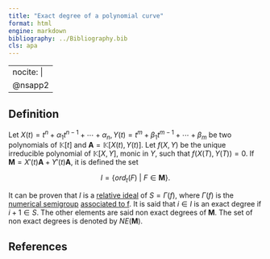 ```yaml
---
title: "Exact degree of a polynomial curve"
format: html
engine: markdown
bibliography: ../Bibliography.bib
cls: apa
---
```


---
nocite: |
  @nsapp2
---

## Definition

Let $X(t) = t^n + \alpha_1t^{n-1} + \cdots + \alpha_n, Y(t) = t^m + \beta_1 t^{m-1} + \cdots + \beta_m$ be two polynomials of $\mathbb{K}[t]$ and $\mathbf{A} = \mathbb{K}[X(t), Y(t)]$. Let $f(X,Y)$ be the unique irreducible polynomial of $\mathbb{K}[X, Y]$, monic in $Y$, such that $f(X(T), Y(T)) = 0$. If $\mathbf{M} = X'(t)\mathbf{A} + Y'(t)\mathbf{A}$, it is defined the set

$$
I = \{ord_t(F) ~ | ~ F \in \mathbf{M}\}.
$$

It can be proven that $I$ is a [relative ideal](../Ideals-NS/Relative-ideal.qmd) of $S = \Gamma(f)$, where $\Gamma(f)$ is the [numerical semigroup](../Basic-concepts/Numerical-semigroup.qmd) [associated to f](Curve-NS.qmd). It is said that $i \in I$ is an exact degree if $i+1 \in S$. The other elements are said non exact degrees of $\mathbf{M}$. The set of non exact degrees is denoted by $NE(\mathbf{M})$.

## References

::: {#refs}

:::
